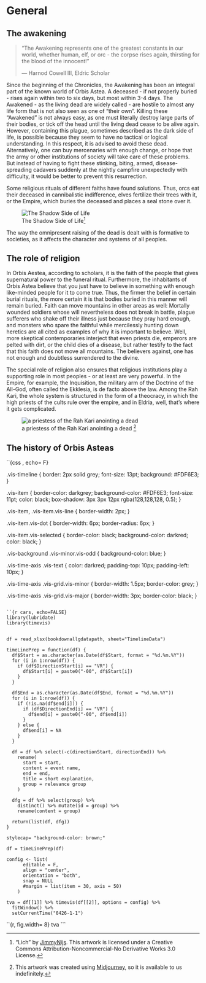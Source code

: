 # General {#General}

## The awakening

> "The Awakening represents one of the greatest constants in our world, whether human, elf, or orc - the corpse rises again, thirsting for the blood of the innocent!"
>
> --- Harnod Cowell III, Eldric Scholar

Since the beginning of the Chronicles, the Awakening has been an integral part of the known world of Orbis Astea. A deceased - if not properly buried - rises again within two to six days, but most within 3-4 days. The Awakened - as the living dead are widely called - are hostile to almost any life form that is not also seen as one of "their own". Killing these "Awakened" is not always easy, as one must literally destroy large parts of their bodies, or tick off the head until the living dead cease to be alive again.
However, containing this plague, sometimes described as the dark side of life, is possible because they seem to have no tactical or logical understanding. In this respect, it is advised to avoid these dead. Alternatively, one can buy mercenaries with enough change, or hope that the army or other institutions of society will take care of these problems.
But instead of having to fight these stinking, biting, armed, disease-spreading cadavers suddenly at the nightly campfire unexpectedly with difficulty, it would be better to prevent this resurrection.

Some religious rituals of different faiths have found solutions. Thus, orcs eat their deceased in cannibalistic indifference, elves fertilize their trees with it, or the Empire, which buries the deceased and places a seal stone over it.

![The Shadow Side of Life[^JimmyNijsLich]](Pictures%5CFlavor%5CEawakened%5Cby_jimmynijs_awakened1.jpg)

[^JimmyNijsLich]: "Lich" by [JimmyNijs](https://www.deviantart.com/jimmynijs/art/Lich-634417921). This artwork is licensed under a Creative Commons Attribution-Noncommercial-No Derivative Works 3.0 License.


The way the omnipresent raising of the dead is dealt with is formative to societies, as it affects the character and systems of all peoples.

## The role of religion

In Orbis Aestea, according to scholars, it is the faith of the people that gives supernatural power to the funeral ritual. Furthermore, the inhabitants of Orbis Astea believe that you just have to believe in something with enough like-minded people for it to come true. Thus, the firmer the belief in certain burial rituals, the more certain it is that bodies buried in this manner will remain buried. Faith can move mountains in other areas as well: Mortally wounded soldiers whose will nevertheless does not break in battle, plague sufferers who shake off their illness just because they pray hard enough, and monsters who spare the faithful while mercilessly hunting down heretics are all cited as examples of why it is important to believe. Well, more skeptical contemporaries interject that even priests die, emperors are pelted with dirt, or the child dies of a disease, but rather testify to the fact that this faith does not move all mountains. The believers against, one has not enough and doubtless surrendered to the divine.

The special role of religion also ensures that religious institutions play a supporting role in most peoples - or at least are very powerful. In the Empire, for example, the Inquisition, the military arm of the Doctrine of the All-God, often called the Ekklesia, is de facto above the law. Among the Rah Kari, the whole system is structured in the form of a theocracy, in which the high priests of the cults rule over the empire, and in Eldria, well, that's where it gets complicated.

![a priestess of the Rah Kari anointing a dead [^EgyptianPriestessMidjourney]](Pictures\Flavor\Allgemeines\EgyptianPriestess_Midjourney.png)

## The history of Orbis Asteas

``{css , echo= F}


.vis-timeline {
  border: 2px solid grey;
  font-size: 13pt;
  background: #FDF6E3;
}

.vis-item {
  border-color: darkgrey;
  background-color: #FDF6E3;
  font-size: 11pt;
  color: black;
  box-shadow: 3px 3px 12px rgba(128,128,128, 0.5);
}

 .vis-item,
 .vis-item.vis-line {
  border-width: 2px;
}

 .vis-item.vis-dot {
  border-width: 6px;
  border-radius: 6px;
}

 .vis-item.vis-selected {
  border-color: black;
  background-color: darkred;
  color: black;
}

 .vis-background .vis-minor.vis-odd {
  background-color: blue;
}

 .vis-time-axis .vis-text {
  color: darkred;
  padding-top: 10px;
  padding-left: 10px;
}

 .vis-time-axis .vis-grid.vis-minor {
  border-width: 1.5px;
  border-color: grey;
}

 .vis-time-axis .vis-grid.vis-major {
  border-width: 3px;
  border-color: black;
}
```

``{r cars, echo=FALSE}
library(lubridate)
library(timevis)


df = read_xlsx(bookdownallgdatapath, sheet="TimelineData")

timeLinePrep = function(df) {
  df$Start = as.character(as.Date(df$Start, format = "%d.%m.%Y"))
  for (i in 1:nrow(df)) {
    if (df$DirectionStart[i] == "VR") {
      df$Start[i] = paste0("-00", df$Start[i])
    }
  }
  
  df$End = as.character(as.Date(df$End, format = "%d.%m.%Y"))
  for (i in 1:nrow(df)) {
    if (!is.na(df$end[i])) {
      if (df$DirectionEnd[i] == "VR") {
        df$end[i] = paste0("-00", df$end[i])
      }
    } else {
      df$end[i] = NA
    }
  }
  
  df = df %>% select(-c(directionStart, directionEnd)) %>%
    rename(
      start = start,
      content = event name,
      end = end,
      title = short explanation,
      group = relevance group
    )
  
  dfg = df %>% select(group) %>%
    distinct() %>% mutate(id = group) %>%
    rename(content = group)
  
  return(list(df, dfg))
}

stylecap= "background-color: brown;"

df = timeLinePrep(df)

config <- list(
      editable = F,
      align = "center",
      orientation = "both",
      snap = NULL
      #margin = list(item = 30, axis = 50)
    )

tva = df[[1]] %>% timevis(df[[2]], options = config) %>%
  fitWindow() %>%
  setCurrentTime("0426-1-1")
```

``{r, fig.width= 8}
tva
```


[^EgyptianPriestessMidjourney]: This artwork was created using [Midjourney](https://midjourney.com/home/?callbackUrl=%2Fapp%2F), so it is available to us indefinitely.
